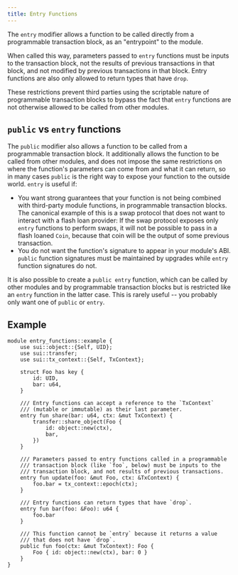 ---
title: Entry Functions
---

The `entry` modifier allows a function to be called directly from a programmable transaction block, as an "entrypoint" to the module.

When called this way, parameters passed to `entry` functions must be inputs to the transaction block, not the results of previous transactions in that block, and not modified by previous transactions in that block. Entry functions are also only allowed to return types that have `drop`.

These restrictions prevent third parties using the scriptable nature of programmable transaction blocks to bypass the fact that `entry` functions are not otherwise allowed to be called from other modules.

## `public` vs `entry` functions

The `public` modifier also allows a function to be called from a programmable transaction block.  It additionally allows the function to be called from other modules, and does not impose the same restrictions on where the function's parameters can come from and what it can return, so in many cases `public` is the right way to expose your function to the outside world. `entry` is useful if:

- You want strong guarantees that your function is not being combined with third-party module functions, in programmable transaction blocks.  The canonical example of this is a swap protocol that does not want to interact with a flash loan provider: If the swap protocol exposes only `entry` functions to perform swaps, it will not be possible to pass in a flash loaned `Coin`, because that coin will be the output of some previous transaction.
- You do not want the function's signature to appear in your module's ABI.  `public` function signatures must be maintained by upgrades while `entry` function signatures do not.

It is also possible to create a `public entry` function, which can be called by other modules and by programmable transaction blocks but is restricted like an `entry` function in the latter case.  This is rarely useful -- you probably only want one of `public` or `entry`.

## Example

```move
module entry_functions::example {
    use sui::object::{Self, UID};
    use sui::transfer;
    use sui::tx_context::{Self, TxContext};

    struct Foo has key {
        id: UID,
        bar: u64,
    }

    /// Entry functions can accept a reference to the `TxContext`
    /// (mutable or immutable) as their last parameter.
    entry fun share(bar: u64, ctx: &mut TxContext) {
        transfer::share_object(Foo {
            id: object::new(ctx),
            bar,
        })
    }

    /// Parameters passed to entry functions called in a programmable
    /// transaction block (like `foo`, below) must be inputs to the
    /// transaction block, and not results of previous transactions.
    entry fun update(foo: &mut Foo, ctx: &TxContext) {
        foo.bar = tx_context::epoch(ctx);
    }

    /// Entry functions can return types that have `drop`.
    entry fun bar(foo: &Foo): u64 {
        foo.bar
    }

    /// This function cannot be `entry` because it returns a value
    /// that does not have `drop`.
    public fun foo(ctx: &mut TxContext): Foo {
        Foo { id: object::new(ctx), bar: 0 }
    }
}
```
